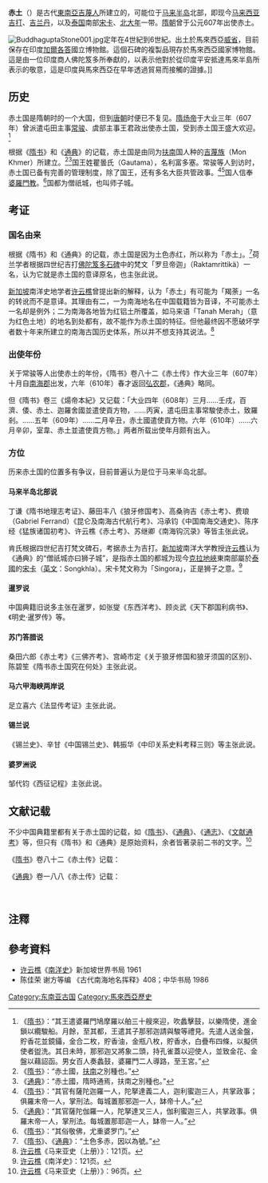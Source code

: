 {{Infobox Former Country
|native_name            = Chih Tu
|conventional_long_name = 赤土
|common_name            = 赤土
|
|continent              = 东南亚
|region                 = 东南亚
|country                = 马来西亚
|era                    = <!--- 重大事件，如：“拿破仑战争”、“冷战”等 --->
|status                 = <!--- 地位：见模板页的分类列表 --->
|status_text            = <!--- 其他对其地位的介绍。请勿滥用。 --->
|empire                 = <!--- 该实体所从属的帝国（国家） --->
|government_type        = 君主制
|
|<!--- 兴衰、时间、年份与日期 --->
|<!-- 请仅在目标条目存在时填写开始/结束事件字段。不应仅以“废止”或“成立”带过 -->
|
|year_start             = 2世纪
|year_end               = 6世纪
|
|year_exile_start       = <!--- 开始流亡的年份（如果为流亡政府：status="Exile"） --->
|year_exile_end         = <!--- 流亡结束的年份（如果仍在流亡则留空） --->
|
|image_map              = ChiTu005.jpg
|image_map_caption      = 
|
|capital                = 僧祇城
|capital_exile          = <!-- 如果status="Exile" -->
|latd= |latm= |latNS= |longd= |longm= |longEW= 
|
|common_languages       = [[马来语|古马来语]]、[[马来语|吉兰丹马来语]]
|religion               = [[婆羅門教|婆羅門教]]
|currency               = 
|
|event_start            = 立国
|date_start             = <!--- 选填：成立日期，格式为：1801年1月1日--->
|event_end              = 被[[三佛齐|三佛齐]]征服
|date_end               = <!--- 选填：解体日期 --->
|
|event1                 = <!--- 选填：“start”与“end”之间的其他事件 --->
|date_event1            = 
|event2                 = 
|date_event2            = 
|event3                 = 
|date_event3            = 
|event4                 = 
|date_event4            = 
|
|event_pre              = <!--- 选填：“event_start”之前发生的重要事件 --->
|date_pre               = 
|event_post             = <!--- 选填：”event_end”之后发生的重要事件 --->
|date_post              = 
|
|<!--- 国旗式导航：先前实体 --->
|p1                     = <!--- 介绍先前实体之条目的名称，标号1-5 --->
|flag_p1                = <!--- 默认："Flag of {{{p1}}}.svg"（大小30） --->
|image_p1               = <!--- 使用：[[File:Sin_escudo.svg|20px]] --->
|p2                     = 
|flag_p2                = 
|p3                     = 
|flag_p3                = 
|
|<!--- 国旗式导航：继承实体 --->
|s1                     = 三佛齐
|flag_s1                = <!--- 默认："Flag of {{{s1}}}.svg"（大小30） --->
|image_s1               = <!--- 使用：[[File:Sin_escudo.svg|20px]] --->
|s2                     = 单马令
|flag_s2                = 
|s3                     = 盘盘
|flag_s3                = 
|
|image_flag             = <!--- 默认：Flag of {{{common_name}}}.svg --->
|flag                   = <!--- 国旗图像的链接目标。默认：{{{common_name}}}国旗 --->
|flag_type              = <!--- 对此链接的描述。默认为“国旗” --->
|
|image_coat             = <!--- 默认：Coat of arms of {{{common_name}}}.svg --->
|symbol                 = <!--- 标志图像的链接目标。默认为：{{{common_name}}}国徽 --->
|symbol_type            = <!--- 对此链接的描述。默认为“国徽” --->
|
|<!--- 领导人的头衔、姓名 --->
|title_leader           = 瞿曇氏
|leader1                = 
|year_leader1           = <!--- 任职年份 --->
|leader2                = 
|year_leader2           = <!--- 任职年份 --->
|
|footnotes              = <!--- 接受维基链接 --->
|today                  = {{flag|Malaysia}}<br/>{{flag|Thailand}}
}}
{{马来西亚历史}}

'''赤土'''（{{lang-ms|Chih Tu}}）是古代[[東南亞|東南亞]][[高棉族|吉蔑人]]所建立的{{le|东南亚的印度化|Indianization of Southeast Asia|印度化国家}}，可能位于[[马来半岛|马来半岛]]北部，即现今[[马来西亚|马来西亚]][[吉打|吉打]]、[[吉兰丹|吉兰丹]]，以及[[泰国|泰国]]南部[[宋卡|宋卡]]、[[北大年府|北大年]]一带。[[隋朝|隋朝]]曾于公元607年出使赤土。

[[File:BuddhaguptaStone001.jpg|thumb]]定年在4世紀到6世紀。出土於馬來西亞[[威省|威省]]，目前保存在印度[[加爾各答|加爾各答]]國立博物館。這個石碑的複製品現存於馬來西亞國家博物館。這是由一位印度商人佛陀笈多所奉獻的，以表示他對於從印度平安抵達馬來半島所表示的敬意，這是印度與馬來西亞在早年透過貿易而接觸的證據。]]

== 历史 ==
赤土国是隋朝时的一个大国，但到[[唐朝|唐朝]]时便已不复见。[[隋炀帝|隋炀帝]]于大业三年（607年）曾派遣屯田主事[[常骏|常骏]]、虞部主事王君政出使赤土国，受到赤土国王盛大欢迎。<ref>《[[隋书|隋书]]》：“其王遣婆羅門鳩摩羅以舶三十艘來迎，吹蠡擊鼓，以樂隋使，進金鎖以纜駿船。月餘，至其都，王遣其子那邪迦請與駿等禮見。先遣人送金盤，貯香花並鏡鑷，金合二枚，貯香油，金瓶八枚，貯香水，白疊布四條，以擬供使者盥洗。其日未時，那邪迦又將象二頭，持孔雀蓋以迎使人，並致金花、金盤以藉詔函。男女百人奏蠡鼓，婆羅門二人導路，至王宮。”</ref>

根据《[[隋书|隋书]]》和《[[通典|通典]]》的记载，赤土国是由同为[[扶南|扶南]]国人种的[[高棉族|吉蔑族]]（Mon Khmer）所建立。<ref>《[[隋书|隋书]]》：“赤土國，[[扶南|扶南]]之別種也。”</ref><ref name="xu3">《[[通典|通典]]》：“赤土國，隋時通焉，扶南之別種也。”</ref>国王姓瞿曇氏（Gautama），名利富多塞。常骏等人到访时，赤土国已备有完善的管理制度，除了国王，还有多名大臣共管政事。<ref>《[[隋书|隋书]]》：“其官有薩陀迦羅一人，陀拏達義二人，迦利蜜迦三人，共掌政事；俱羅末帝一人，掌刑法。每城置那邪迦一人，缽帝十人。”</ref><ref>《[[通典|通典]]》：“其官薩陀伽羅一人，陀拏達叉三人，伽利蜜迦三人，共掌政事。俱羅末帝一人，掌刑法。每城置那耶迦一人，缽帝一人。”</ref>国人信奉[[婆羅門教|婆羅門教]]。<ref>《[[隋书|隋书]]》：“其俗敬佛，尤重婆罗门。”</ref>国都为僧祇城，也叫师子城。

== 考证 ==

=== 国名由来 ===
根据《隋书》和《通典》的记载，赤土国是因为土色赤红，所以称为「赤土」。<ref>《[[隋书|隋书]]》、《[[通典|通典]]》：“土色多赤，因以為號。”</ref>荷兰学者{{le|肯氏|Johan Hendrik Caspar Kern}}根据四世纪吉打[[佛陀笈多石碑|佛陀笈多石碑]]中的梵文「罗旦帝迦」（Raktamrittikä）一名，认为它就是赤土国的意译原名，{{le|荷拉斯·杰弗里·夸里奇·威尔斯|Horace Geoffrey Quaritch Wales|威尔斯}}也主张此说。

[[新加坡|新加坡]]南洋史地学者[[许云樵|许云樵]]曾提出新的解释，认为「赤土」有可能为「羯荼」一名的转讹而不是意译。其理由有二，一为南海地名在中国载籍皆为音译，不可能赤土一名却是例外；二为南海各地皆为红铝土所覆盖，如马来语「Tanah Merah」（意为红色土地）的地名到处都有，故不能作为赤土国的特征。但他最终因不愿破坏学者数十年来所建立的南海古国历史体系，所以并不想支持其说法。<ref name="xu">[[许云樵|许云樵]]《马来亚史（上册）》：121页。</ref>

=== 出使年份 ===
关于常骏等人出使赤土的年份，《隋书》卷八十二《赤土传》作大业三年（607年）十月自[[南海郡|南海郡]]出发，六年（610年）春才返回[[弘农郡|弘农郡]]，《通典》略同。

但《隋书》卷三《煬帝本紀》又记载：「大业四年（608年）三月……壬戌，百濟、倭、赤土、迦羅舍國並遣使貢方物，……丙寅，遣屯田主事常駿使赤土，致羅剎。……五年（609年）……二月辛丑，赤土國遣使貢方物。六年（610年）……六月辛卯，室韋、赤土並遣使貢方物。」两者所载出使年月颇有出入。

=== 方位 ===
历来赤土国的位置多有争议，目前普遍认为是位于马来半岛北部。

==== 马来半岛北部说 ====
丁谦《隋书地理志考证》、藤田丰八《狼牙修国考》、高桑驹吉《赤土考》、费琅（Gabriel Ferrand）《昆仑及南海古代航行考》、冯承钧《中国南海交通史》、陈序经《猛族诸国初考》、许云樵《赤土考》、苏继卿《南海钩沉录》等皆主张此说。

肯氏根据四世纪吉打梵文碑石，考据赤土为吉打。[[新加坡|新加坡]]南洋大学教授[[许云樵|许云樵]]认为《通典》的“僧祇城亦曰狮子城”，是指赤土国的都城为现今[[克拉地峽|克拉地峽]]東南部屬於[[泰國|泰國]]的[[宋卡|宋卡]]（[[英文|英文]]：Songkhla）。宋卡梵文称为「Singora」，正是狮子之意。<ref name="xu2">[[许云樵|许云樵]]《南洋史》：121页。</ref>

==== 暹罗说 ====
中国典籍旧说多主张在暹罗，如张燮《东西洋考》、顾炎武《天下郡国利病书》、《明史·暹罗传》等。

==== 苏门答腊说 ====
桑田六郎《赤土考》《三佛齐考》、宫崎市定《关于狼牙修国和狼牙须国的区别》、陈碧笙《隋书赤土国究在何处》主张此说。

==== 马六甲海峡两岸说 ====
足立喜六《法显传考证》主张此说。

==== 锡兰说 ====
{{le|詹姆斯·艾默生·藤能特|James Emerson Tennent|藤能特}}《锡兰史》、辛甘《中国锡兰史》、韩振华《中印关系史料考释三则》等主张此说。

==== 婆罗洲说 ====
邹代钧《西征记程》主张此说。

== 文献记载 ==
不少中国典籍里都有关于赤土国的记载，如《[[隋书|隋书]]》、《[[通典|通典]]》、《[[通志|通志]]》、《[[文献通考|文献通考]]》等，但只有《隋书》和《通典》是原始资料，余者皆著录前二书的文字。<ref name="xu22">[[许云樵|许云樵]]《马来亚史（上册）》：96页。</ref>

《[[隋书|隋书]]》卷八十二《赤土传》记载：

{{quote|赤土國，[[扶南|扶南]]之別種也。在南海中，水行百余日而達所都。土色多赤，因以為號。東波羅刺國，西婆羅娑國，南訶羅旦國，北拒大海，地方數千里。其王姓瞿曇氏，名利富多塞，不知有國近遠。稱其父釋王位出家為道，傳位於利富多塞，在位十六年矣。有三妻，並鄰國王之女也。居僧祗城，有門三重，相去各百許步。每門圖畫飛仙、仙人、菩薩之像，縣金花鈴毦，婦女數十人，或奏樂，或捧金花。又飾四婦人，容飾如佛塔邊金剛力士之狀，夾門而立。門外者持兵仗，門內者執白拂。夾道垂素網，綴花。王宮諸屋悉是重閣，北戶，北面而坐。坐三重之榻。衣朝霞布，冠金花冠，垂雜寶瓔珞。四女子立侍，左右兵衛百餘人。王榻後作一木龕，以金銀五香木雜鈿之。龕後懸一金光焰，夾榻又樹二金鏡，鏡前並陳金甕，甕前各有金香爐。當前置一金伏牛，牛前樹壹寶蓋，蓋左右皆有寶扇。婆羅門等數百人，東西重行，相向而坐。其官有薩陀迦羅一人，陀拏達義二人，迦利蜜迦三人，共掌政事；俱羅末帝一人，掌刑法。每城置那邪迦一人，缽帝十人。

其俗等皆穿耳剪髮，無跪拜之禮。以香油塗身。其俗敬佛，尤重婆羅門。婦人作髻于項後。男女通以朝霞、朝雲雜色布為衣。豪富之室，恣意華靡，唯金鎖非王賜不得服用。每婚嫁，擇吉日，女家先期五日，作樂飲酒，父執女手以授婿，七日乃配焉。既娶則分財別居，唯幼子與父同居。父母兄弟死則剔發素服，就水上構竹木為棚，棚內積薪，以屍置上。燒香建幡，吹蠡擊鼓以送之，縱火焚薪，遂落于水。貴賤皆同。唯國王燒訖，收灰貯以金瓶，藏於廟屋。冬夏常溫，雨多霽少，種植無時，特宜稻、穄、白豆、黑麻，自餘物產，多同於交阯。以甘蔗作酒，雜以紫瓜根。酒色黃赤，味亦香美。亦名椰漿為酒。

煬帝即位，募能通絕域者。大業三年，屯田主事常駿、虞部主事王君政等請使赤土。帝大悅，賜駿等帛各百匹，時服一襲而遣。齎物五千段，以賜赤土王。其年十月，駿等自南海郡乘舟，晝夜二旬，每值便風。至焦石山而過，東南泊陵伽缽拔多洲，西與林邑相對，上有神祠焉。又南行，至師子石，自是島嶼連接。又行二三日，西望見狼牙須國之山，於是南達雞籠島，至於赤土之界。其王遣婆羅門鳩摩羅以舶三十艘來迎，吹蠡擊鼓，以樂隋使，進金鎖以纜駿船。月餘，至其都，王遣其子那邪迦請與駿等禮見。先遣人送金盤，貯香花並鏡鑷，金合二枚，貯香油，金瓶八枚，貯香水，白疊布四條，以擬供使者盥洗。其日未時，那邪迦又將象二頭，持孔雀蓋以迎使人，並致金花、金盤以藉詔函。男女百人奏蠡鼓，婆羅門二人導路，至王宮。駿等奉詔書上閣，王以下皆坐。宣詔訖，引駿等坐，奏天竺樂。事畢，駿等還館，又遣婆羅門就館送食，以草葉為盤，其大方丈。因謂駿曰：「今是大國中人，非複赤土國矣。飲食疏薄，願為大國意而食之。」後數日，請駿等入宴，儀衛導從如初見之禮。王前設兩床，床上並設草葉盤，方一丈五尺，上有黃白紫赤四色之餅，牛、羊、魚、鱉、豬、蝳蝐之肉百餘品。延駿升床，從者坐于地席，各以金鐘置酒，女樂迭奏，禮遺甚厚。尋遣那邪迦隨駿貢方物，並獻金芙蓉冠、龍腦香。以鑄金為多羅葉，隱起成文以為表，金函封之，令婆羅門以香花奏蠡鼓而送之。既入海，見綠魚群飛水上。浮海十餘日，至林邑東南，並山而行。其海水闊千余步，色黃氣腥，舟行一日不絕，云是大魚糞也。循海北岸，達於[[交阯|交阯]]。駿以六年春與那邪迦于弘農謁帝，帝大悅，賜駿等物二百段，俱授秉義尉，那邪迦等官賞各有差。}}

《[[通典|通典]]》卷一八八《赤土传》记载：

{{quote|赤土國，隋時通焉，扶南之別種也。直崖州之南，渡海水行，便風十餘日，經雞籠島至其國。所都土色多赤，因以為號。東波羅剎國，西羅婆國，南訶羅且國，北拒大海，地方數千里。王姓瞿曇氏，名利富多塞，不知有國近遠。居僧祇城，亦曰師子城，有門三重，相去各百許步。王宮諸屋悉是重閣，北面而坐，座三重榻，衣朝霞布，冠金花冠，垂雜寶瓔珞。王榻後作一木龕，以金銀五香木雜鈿之。龕後懸一金光焰，遠視如項後。其官，薩陀伽羅一人，陀拏達叉三人，伽利蜜迦三人，共掌政事。俱羅末帝一人，掌刑法。每城置那耶迦一人，缽帝一人。其俗皆穿耳翦髮，無跪拜之禮。以香油塗身。俗敬佛，尤重婆羅門。婦人作髻於項後。男女通以朝霞朝雲雜色布為衣。豪富之室，恣意華靡，唯金鎖非王賜不得服用。冬夏常溫，雨多霽少。種植無時，特宜稻、穄、音祭。白豆、黑麻，自餘物產多同於交趾。以甘蔗作酒，雜以紫瓜根。戲有雙六、雞卜。冬至之日，影直在下；夏至日，影在南。戶皆北向。 煬帝時，募能通絕域。大業三年，屯田主事常駿、虞部主事王君政等應召。駿等自南海郡乘舟，晝夜二旬，每值便風，至焦石山而過。東南泊陵伽缽拔多洲，西與林邑相對，上有神祠焉。又南行，至師子石，自是島嶼連接。又行二三日，西見狼牙脩國之山，於是南達雞籠島，至於赤土之界，月餘至其國都。駿等奉詔書上閣，王以下至皆坐，宣詔訖，引駿等入宴。王前設兩床，上並設草葉盤，方丈五尺，上有黃白紫赤四色之飰，牛、羊、魚、鱉、豬、玳瑁之肉百餘品。延駿升床。從者坐於地席。及還，遣那耶迦隨駿貢方物。既入海，見綠魚群飛水上。浮海十餘日，至林邑，東南並山而行。並音蒲浪反。其海水闊千餘步，色黃氣腥，舟行十日不絕，云是大魚糞也。循海北岸，達於交趾。六年，還卻到中國焉。}}<br />

== 注釋 ==
{{reflist}}
== 參考資料 ==

* [[许云樵|许云樵]]《[[南洋史|南洋史]]》新加坡世界书局  1961
* 陈佳荣 谢方等编 《古代南海地名挥释》408；中华书局 1986
{{wikisource|隋书/卷82|赤土}}

{{马来西亚主题}}

[[Category:东南亚古国|Category:东南亚古国]]
[[Category:馬來西亞歷史|Category:馬來西亞歷史]]